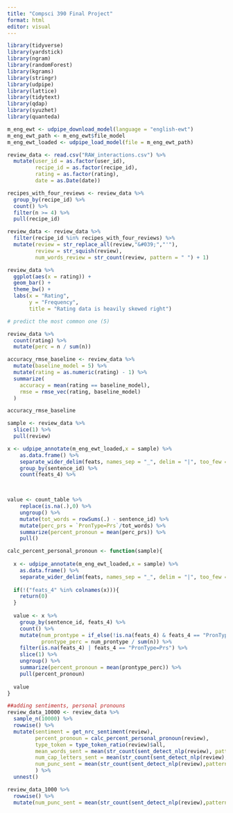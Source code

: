 ```yaml
---
title: "Compsci 390 Final Project"
format: html
editor: visual
---
```


```r
library(tidyverse)
library(yardstick)
library(ngram)
library(randomForest)
library(kgrams)
library(stringr)
library(udpipe)
library(lattice)
library(tidytext)
library(qdap)
library(syuzhet)
library(quanteda)

m_eng_ewt <- udpipe_download_model(language = "english-ewt")
m_eng_ewt_path <- m_eng_ewt$file_model
m_eng_ewt_loaded <- udpipe_load_model(file = m_eng_ewt_path)


```

```r
review_data <- read.csv("RAW_interactions.csv") %>% 
  mutate(user_id = as.factor(user_id),
         recipe_id = as.factor(recipe_id),
         rating = as.factor(rating),
         date = as.Date(date))

recipes_with_four_reviews <- review_data %>% 
  group_by(recipe_id) %>% 
  count() %>% 
  filter(n >= 4) %>% 
  pull(recipe_id)

review_data <- review_data %>% 
  filter(recipe_id %in% recipes_with_four_reviews) %>% 
  mutate(review = str_replace_all(review,"&#039;","'"),
         review = str_squish(review),
         num_words_review = str_count(review, pattern = " ") + 1)
```

```r
review_data %>% 
  ggplot(aes(x = rating)) + 
  geom_bar() + 
  theme_bw() + 
  labs(x = "Rating",
       y = "Frequency",
       title = "Rating data is heavily skewed right")

```

```r
# predict the most common one (5)

review_data %>% 
  count(rating) %>% 
  mutate(perc = n / sum(n))

accuracy_rmse_baseline <- review_data %>% 
  mutate(baseline_model = 5) %>%
  mutate(rating = as.numeric(rating) - 1) %>% 
  summarize(
    accuracy = mean(rating == baseline_model),
    rmse = rmse_vec(rating, baseline_model)
  )

accuracy_rmse_baseline
```

```r
sample <- review_data %>% 
  slice(1) %>% 
  pull(review)

x <- udpipe_annotate(m_eng_ewt_loaded,x = sample) %>% 
    as.data.frame() %>% 
    separate_wider_delim(feats, names_sep = "_", delim = "|", too_few = "align_start") %>% 
    group_by(sentence_id) %>% 
    count(feats_4) %>% 


  
value <- count_table %>% 
    replace(is.na(.),0) %>% 
    ungroup() %>% 
    mutate(tot_words = rowSums(.) - sentence_id) %>% 
    mutate(perc_prs = `PronType=Prs`/tot_words) %>% 
    summarize(percent_pronoun = mean(perc_prs)) %>% 
    pull()

calc_percent_personal_pronoun <- function(sample){
  
  x <- udpipe_annotate(m_eng_ewt_loaded,x = sample) %>% 
    as.data.frame() %>% 
    separate_wider_delim(feats, names_sep = "_", delim = "|", too_few = "align_start")
  
  if(!("feats_4" %in% colnames(x))){
    return(0)
  }
  
  value <- x %>% 
    group_by(sentence_id, feats_4) %>% 
    count() %>% 
    mutate(num_prontype = if_else(!is.na(feats_4) & feats_4 == "PronType=Prs", n, 0),
           prontype_perc = num_prontype / sum(n)) %>% 
    filter(is.na(feats_4) | feats_4 == "PronType=Prs") %>% 
    slice(1) %>% 
    ungroup() %>% 
    summarize(percent_pronoun = mean(prontype_perc)) %>% 
    pull(percent_pronoun)
  
  value
}

##adding sentiments, personal pronouns
review_data_10000 <- review_data %>% 
  sample_n(10000) %>% 
  rowwise() %>% 
  mutate(sentiment = get_nrc_sentiment(review),
         percent_pronoun = calc_percent_personal_pronoun(review),
         type_token = type_token_ratio(review)$all,
         mean_words_sent = mean(str_count(sent_detect_nlp(review), pattern = " ") + 1),
         num_cap_letters_sent = mean(str_count(sent_detect_nlp(review), pattern = "[A-Z]")),
         num_punc_sent = mean(str_count(sent_detect_nlp(review),pattern = "[[:punct:]]"))
         ) %>% 
  unnest()
```

```r


review_data_1000 %>% 
  rowwise() %>% 
  mutate(num_punc_sent = mean(str_count(sent_detect_nlp(review),pattern = "[[:punct:]]")))

```

